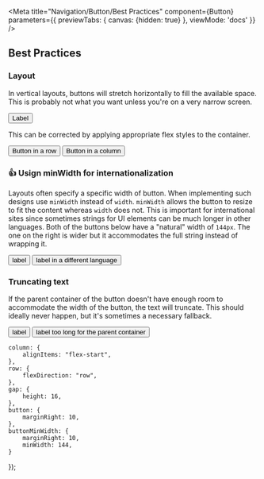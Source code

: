 

<Meta title="Navigation/Button/Best Practices" component={Button} parameters={{
        previewTabs: {
            canvas: {hidden: true}
        },
        viewMode: 'docs'
}} />



## Best Practices

### Layout

In vertical layouts, buttons will stretch horizontally to fill the available
space. This is probably not what you want unless you're on a very narrow
screen.

<Canvas>
    <Story name="Full-bleed button">
        <View>
    <Button>Label</Button>
</View>
    </Story>
</Canvas>

This can be corrected by applying appropriate flex styles to the container.

<Canvas>
    <Story name="Buttons in rows">
<View>
    <View style={styles.row}>
        <Button>
            Button in a row
        </Button>
    </View>
    <View style={styles.gap} />
    <View style={styles.column}>
        <Button>
            Button in a column
        </Button>
    </View>
</View>
    </Story>
</Canvas>

### 👍 Usign minWidth for internationalization

Layouts often specify a specific width of button. When implementing such designs use `minWidth` instead of `width`. `minWidth` allows the button to resize to fit the content whereas `width` does not. This is important for international sites since sometimes strings for UI elements can be much longer in other languages. Both of the buttons below have a "natural" width of `144px`. The one on the right is wider but it accommodates the full string instead of wrapping it.

<Canvas>
    <Story name="Using minWidth">
        <View style={styles.row}>
    <Button
        style={styles.buttonMinWidth}
        kind="secondary"
    >
        label
    </Button>
    <Button
        style={styles.buttonMinWidth}
    >
        label in a different language
    </Button>
</View>
    </Story>
</Canvas>

### Truncating text

If the parent container of the button doesn't have enough room to accommodate
the width of the button, the text will truncate. This should ideally never
happen, but it's sometimes a necessary fallback.

<Canvas>
    <Story name="Truncating text">
        <View style={{flexDirection: "row", width: 300}}>
    <Button
        style={styles.buttonMinWidth}
        kind="secondary"
    >
        label
    </Button>
    <Button
        style={styles.buttonMinWidth}
    >
        label too long for the parent container
    </Button>
</View>
    </Story>
</Canvas>

    column: {
        alignItems: "flex-start",
    },
    row: {
        flexDirection: "row",
    },
    gap: {
        height: 16,
    },
    button: {
        marginRight: 10,
    },
    buttonMinWidth: {
        marginRight: 10,
        minWidth: 144,
    }
});